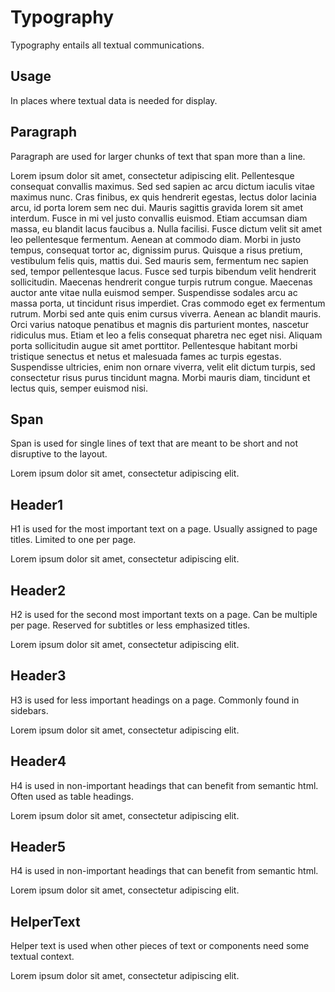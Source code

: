 
<Meta title="Typography" component={Header1} />

# Typography

Typography entails all textual communications.

## Usage

In places where textual data is needed for display.

## Paragraph

Paragraph are used for larger chunks of text that span more than a line.

<Preview withToolbar>
  <Story name="Paragraph">
    <Paragraph>
        Lorem ipsum dolor sit amet, consectetur adipiscing elit. Pellentesque consequat convallis maximus. Sed sed sapien ac arcu dictum iaculis vitae maximus nunc. Cras finibus, ex quis hendrerit egestas, lectus dolor lacinia arcu, id porta lorem sem nec dui. Mauris sagittis gravida lorem sit amet interdum. Fusce in mi vel justo convallis euismod. Etiam accumsan diam massa, eu blandit lacus faucibus a. Nulla facilisi. Fusce dictum velit sit amet leo pellentesque fermentum. Aenean at commodo diam. Morbi in justo tempus, consequat tortor ac, dignissim purus. Quisque a risus pretium, vestibulum felis quis, mattis dui. Sed mauris sem, fermentum nec sapien sed, tempor pellentesque lacus.
    </Paragraph>
    <Paragraph>
        Fusce sed turpis bibendum velit hendrerit sollicitudin. Maecenas hendrerit congue turpis rutrum congue. Maecenas auctor ante vitae nulla euismod semper. Suspendisse sodales arcu ac massa porta, ut tincidunt risus imperdiet. Cras commodo eget ex fermentum rutrum. Morbi sed ante quis enim cursus viverra. Aenean ac blandit mauris. Orci varius natoque penatibus et magnis dis parturient montes, nascetur ridiculus mus. Etiam et leo a felis consequat pharetra nec eget nisi. Aliquam porta sollicitudin augue sit amet porttitor. Pellentesque habitant morbi tristique senectus et netus et malesuada fames ac turpis egestas. Suspendisse ultricies, enim non ornare viverra, velit elit dictum turpis, sed consectetur risus purus tincidunt magna. Morbi mauris diam, tincidunt et lectus quis, semper euismod nisi.
    </Paragraph>
  </Story>
</Preview>

## Span

Span is used for single lines of text that are meant to be short and not disruptive to the layout.

<Preview withToolbar>
  <Story name="Span">
    <Span>
        Lorem ipsum dolor sit amet, consectetur adipiscing elit.
    </Span>
  </Story>
</Preview>

## Header1

H1 is used for the most important text on a page. Usually assigned to page titles. Limited to one per page.

<Preview withToolbar>
  <Story name="Header1">
    <Header1>
        Lorem ipsum dolor sit amet, consectetur adipiscing elit.
    </Header1>
  </Story>
</Preview>

## Header2

H2 is used for the second most important texts on a page. Can be multiple per page. Reserved for subtitles or less emphasized titles.

<Preview withToolbar>
  <Story name="Header2">
    <Header2>
        Lorem ipsum dolor sit amet, consectetur adipiscing elit.
    </Header2>
  </Story>
</Preview>

## Header3

H3 is used for less important headings on a page. Commonly found in sidebars.

<Preview withToolbar>
  <Story name="Header3">
    <Header3>
        Lorem ipsum dolor sit amet, consectetur adipiscing elit.
    </Header3>
  </Story>
</Preview>

## Header4

H4 is used in non-important headings that can benefit from semantic html. Often used as table headings.

<Preview withToolbar>
  <Story name="Header4">
    <Header4>
        Lorem ipsum dolor sit amet, consectetur adipiscing elit.
    </Header4>
  </Story>
</Preview>

## Header5

H4 is used in non-important headings that can benefit from semantic html.

<Preview withToolbar>
  <Story name="Header5">
    <Header5>
        Lorem ipsum dolor sit amet, consectetur adipiscing elit.
    </Header5>
  </Story>
</Preview>

## HelperText

Helper text is used when other pieces of text or components need some textual context.

<Preview withToolbar>
  <Story name="Helpertext">
    <HelperText>
        Lorem ipsum dolor sit amet, consectetur adipiscing elit.
    </HelperText>
  </Story>
</Preview>